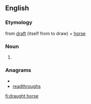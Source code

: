 ==English==
===Etymology===
from [[draft]] (itself from to draw) + [[horse]]

===Noun===
{{en-noun|sg=[[draught]] [[horse]]}}

# {{alternative spelling of|[[draft horse]]}}

===Anagrams===
* {{alphagram|adeghhorrstu}}
* [[readthroughs#English|readthroughs]]


[[fi:draught horse]]